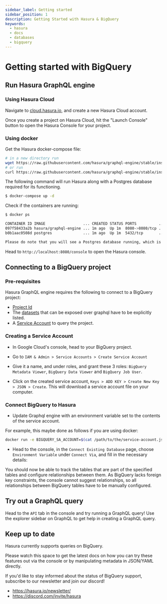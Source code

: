 ```yaml
---
sidebar_label: Getting started
sidebar_position: 1
description: Getting Started with Hasura & BigQuery
keywords:
  - hasura
  - docs
  - databases
  - bigquery
---
```



# Getting started with BigQuery

## Run Hasura GraphQL engine

### Using Hasura Cloud

Navigate to
[cloud.hasura.io](https://cloud.hasura.io/signup/?pg=docs&plcmt=body&cta=navigate-to-cloud-hasura-io&tech=default), and
create a new Hasura Cloud account.

Once you create a project on Hasura Cloud, hit the "Launch Console" button to open the Hasura Console for your project.

<Thumbnail src='/img/getting-started/create-project.png' alt='Connect new or existing database' width='556px' />

### Using docker

Get the Hasura docker-compose file:

```bash
# in a new directory run
wget https://raw.githubusercontent.com/hasura/graphql-engine/stable/install-manifests/docker-compose/docker-compose.yaml
# or run
curl https://raw.githubusercontent.com/hasura/graphql-engine/stable/install-manifests/docker-compose/docker-compose.yaml -o docker-compose.yaml
```

The following command will run Hasura along with a Postgres database required for its functioning.

```bash
$ docker-compose up -d
```

Check if the containers are running:

```bash
$ docker ps

CONTAINER ID IMAGE                 ... CREATED STATUS PORTS          ...
097f58433a2b hasura/graphql-engine ... 1m ago  Up 1m  8080->8080/tcp ...
b0b1aac0508d postgres              ... 1m ago  Up 1m  5432/tcp       ...

Please do note that you will see a Postgres database running, which is used by Hasura to store its configuration (Hasura metadata).
```

Head to `http://localhost:8080/console` to open the Hasura console.

## Connecting to a BigQuery project

### Pre-requisites

Hasura GraphQL engine requires the following to connect to a BigQuery project:

- [Project Id](https://support.google.com/googleapi/answer/7014113?hl=en)
- The [datasets](https://cloud.google.com/bigquery/docs/datasets-intro) that can be exposed over graphql have to be
  explicitly listed.
- A [Service Account](https://cloud.google.com/iam/docs/service-accounts) to query the project.

### Creating a Service Account

- In Google Cloud's console, head to your BigQuery project.

- Go to `IAM & Admin > Service Accounts > Create Service Account`

  <Thumbnail src='/img/databases/bigquery/1-service-account.png' alt='Add source' width='400px' />

- Give it a name, and under roles, and grant these 3 roles: `BigQuery Metadata Viewer`, `BigQuery Data Viewer` and
  `BigQuery Job User`.

  <Thumbnail src='/img/databases/bigquery/2-service-account-details.png' alt='Add source' width='600px' />

- Click on the created service account, `Keys > ADD KEY > Create New Key > JSON > Create`. This will download a service
  account file on your computer.

### Connect BigQuery to Hasura

- Update Graphql engine with an environment variable set to the contents of the service account.

For example, this maybe done as follows if you are using docker:

```bash
docker run -e BIGQUERY_SA_ACCOUNT=$(cat /path/to/the/service-account.json) <rest-of-the-flags>
```

- Head to the console, in the `Connect Existing Database` page, choose `Environment Variable` under `Connect Via`, and
  fill in the necessary details:

  <Thumbnail src='/img/databases/bigquery/3-connect-bigquery.png' alt='Add source' width='600px' />

You should now be able to track the tables that are part of the specified tables and configure relationships between
them. As BigQuery lacks foreign key constraints, the console cannot suggest relationships, so all relationships between
BigQuery tables have to be manually configured.

## Try out a GraphQL query

Head to the `API` tab in the console and try running a GraphQL query! Use the explorer sidebar on GraphQL to get help in
creating a GraphQL query.

<Thumbnail src='/img/databases/ms-sql-server/6-make-graphql-query.png' alt='Make GraphQL query' width='1100px' />

## Keep up to date

Hasura currently supports queries on BigQuery.

Please watch this space to get the latest docs on how you can try these features out via the console or by manipulating
metadata in JSON/YAML directly.

If you'd like to stay informed about the status of BigQuery support, subscribe to our newsletter and join our discord!

- <https://hasura.io/newsletter/>
- <https://discord.com/invite/hasura>
